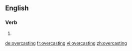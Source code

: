 ==English==

===Verb===
{{head|en|present participle}}

# {{present participle of|overcast|lang=en|nocat=1}}

[[de:overcasting]]
[[fr:overcasting]]
[[vi:overcasting]]
[[zh:overcasting]]
